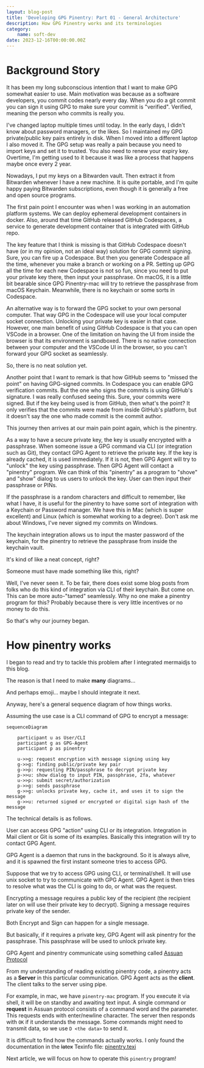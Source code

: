 ```yaml
---
layout: blog-post
title: 'Developing GPG Pinentry: Part 01 - General Architecture'
description: How GPG Pinentry works and its terminologies
category:
    name: soft-dev
date: 2023-12-16T00:00:00.00Z
---
```


# Background Story

It has been my long subconscious intention that I want to make GPG somewhat easier to use.
Main motivation was because as a software developers, you commit codes nearly every day.
When you do a git commit you can sign it using GPG to make sure your commit is "verified".
Verified, meaning the person who commits is really you.

I've changed laptop multiple times until today. In the early days, I didn't know about password managers, or the likes.
So I maintained my GPG private/public key pairs entirely in disk.
When I moved into a different laptop I also moved it.
The GPG setup was really a pain because you need to import keys and set it to trusted.
You also need to renew your expiry key.
Overtime, I'm getting used to it because it was like a process that happens maybe once every 2 year.

Nowadays, I put my keys on a Bitwarden vault. Then extract it from Bitwarden whenever I have a new machine.
It is quite portable, and I'm quite happy paying Bitwarden subscriptions, even though it is generally a free and open source programs.

The first pain point I encounter was when I was working in an automation platform systems.
We can deploy ephemeral development containers in docker.
Also, around that time GitHub released GitHub Codespaces, a service to generate development container that is integrated with GitHub repo.

The key feature that I think is missing is that GitHub Codespace doesn't have (or in my opinion, not an ideal way) solution for GPG commit signing.
Sure, you can fire up a Codespace. But then you generate Codespace all the time, whenever you make a branch or working on a PR.
Setting up GPG all the time for each new Codespace is not so fun, since you need to put your private key there, then input your passphrase.
On macOS, it is a little bit bearable since GPG Pinentry-mac will try to retrieve the passphrase from macOS Keychain.
Meanwhile, there is no keychain or some sorts in Codespace.

An alternative way is to forward the GPG socket to your own personal computer. That way GPG in the Codespace will use your local computer socket connection.
Unlocking your private key is easier in that case.
However, one main benefit of using GitHub Codespace is that you can open VSCode in a browser.
One of the limitation on having the UI from inside the browser is that its environment is sandboxed.
There is no native connection between your computer and the VSCode UI in the browser, so you can't forward your GPG socket as seamlessly.

So, there is no neat solution yet.

Another point that I want to remark is that how GitHub seems to "missed the point" on having GPG-signed commits. In Codespace you 
can enable GPG verification commits. But the one who signs the commits is using GitHub's signature.
I was really confused seeing this. Sure, your commits were signed. But if the key being used is from GitHub, then what's the point?
It only verifies that the commits were made from inside GitHub's platform, but it doesn't say the one who made commit is the commit author.

This journey then arrives at our main pain point again, which is the pinentry.

As a way to have a secure private key, the key is usually encrypted with a passphrase. When someone issue a GPG command via CLI (or integration such as Git),
they contact GPG Agent to retrieve the private key. If the key is already cached, it is used immediately.
If it is not, then GPG Agent will try to "unlock" the key using passphrase. Then GPG Agent will contact a "pinentry" program.
We can think of this "pinentry" as a program to "shove" and "show" dialog to us users to unlock the key.
User can then input their passphrase or PINs.

If the passphrase is a random characters and difficult to remember, like what I have, it is useful for the pinentry to have 
some sort of integration with a Keychain or Password manager. We have this in Mac (which is super excellent) and Linux (which is somewhat working to a degree).
Don't ask me about Windows, I've never signed my commits on Windows.

The keychain integration allows us to input the master password of the keychain, for the pinentry to retrieve the passphrase from inside the keychain vault.

It's kind of like a neat concept, right?

Someone must have made something like this, right?

Well, I've never seen it. To be fair, there does exist some blog posts from folks who do this kind of integration via CLI of their keychain.
But come on. This can be more auto-"tamed" seamlessly.
Why no one make a pinentry program for this?
Probably because there is very little incentives or no money to do this.

So that's why our journey began.

# How pinentry works

I began to read and try to tackle this problem after I integrated mermaidjs to this blog.

The reason is that I need to make **many** diagrams...

And perhaps emoji... maybe I should integrate it next.

Anyway, here's a general sequence diagram of how things works.

Assuming the use case is a CLI command of GPG to encrypt a message:

```mermaid render
sequenceDiagram
    
    participant u as User/CLI
    participant g as GPG-Agent
    participant p as pinentry
    
    u->>g: request encryption with message signing using key
    g->>g: finding public/private key pair
    g->>p: requesting PIN/passphrase to decrypt private key
    p->>u: show dialog to input PIN, passphrase, 2fa, whatever
    u->>p: submit secret/authorization
    p->>g: sends passphrase
    g->>g: unlocks private key, cache it, and uses it to sign the message
    g->>u: returned signed or encrypted or digital sign hash of the message
```

The technical details is as follows.

User can access GPG "action" using CLI or its integration. Integration in Mail client or Git is some of its examples.
Basically this integration will try to contact GPG Agent.

GPG Agent is a daemon that runs in the background. So it is always alive, and it is spawned the first instant someone tries to access GPG.

Suppose that we try to access GPG using CLI, or terminal/shell. It will use unix socket to try to communicate with GPG Agent.
GPG Agent is then tries to resolve what was the CLI is going to do, or what was the request.

Encrypting a message requires a public key of the recipient (the recipient later on will use their private key to decrypt).
Signing a message requires private key of the sender.

Both Encrypt and Sign can happen for a single message.

But basically, if it requires a private key, GPG Agent will ask pinentry for the passphrase. This passphrase will be used to unlock private key.

GPG Agent and pinentry communicate using something called [Assuan Protocol](https://www.gnupg.org/documentation/manuals/assuan/Introduction.html)

From my understanding of reading existing pinentry code, a pinentry acts as a **Server** in this particular communication.
GPG Agent acts as the **client**. The client talks to the server using pipe.

For example, in mac, we have `pinentry-mac` program. If you execute it via shell, it will be on standby and awaiting text input.
A single command or **request** in Assuan protocol consists of a command word and the parameter. This requests ends with enter/newline character.
The server then responds with `OK` if it understands the message. Some commands might need to transmit data, so we use `D <the data>` to send it.

It is difficult to find how the commands actually works. I only found the documentation in the ~~latex~~ Texinfo file: [pinentry.texi](https://github.com/gpg/pinentry/blob/master/doc/pinentry.texi)

Next article, we will focus on how to operate this `pinentry` program!